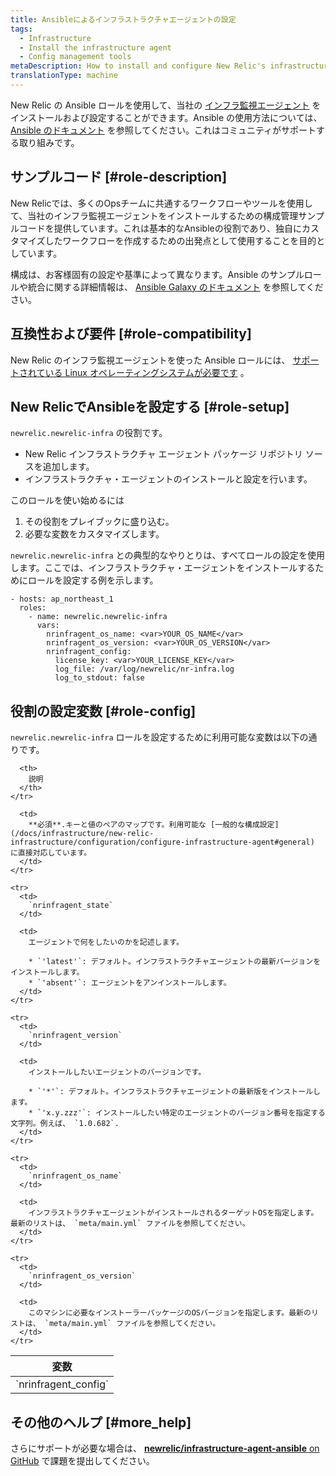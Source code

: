 ```yaml
---
title: Ansibleによるインフラストラクチャエージェントの設定
tags:
  - Infrastructure
  - Install the infrastructure agent
  - Config management tools
metaDescription: How to install and configure New Relic's infrastructure monitoring agent using the Ansible configuration management system.
translationType: machine
---
```


New Relic の Ansible ロールを使用して、当社の [インフラ監視エージェント](/docs/infrastructure/new-relic-infrastructure/getting-started/welcome-new-relic-infrastructure) をインストールおよび設定することができます。Ansible の使用方法については、 [Ansible のドキュメント](https://docs.ansible.com/) を参照してください。これはコミュニティがサポートする取り組みです。

## サンプルコード [#role-description]

New Relicでは、多くのOpsチームに共通するワークフローやツールを使用して、当社のインフラ監視エージェントをインストールするための構成管理サンプルコードを提供しています。これは基本的なAnsibleの役割であり、独自にカスタマイズしたワークフローを作成するための出発点として使用することを目的としています。

構成は、お客様固有の設定や基準によって異なります。Ansible のサンプルロールや統合に関する詳細情報は、 [Ansible Galaxy のドキュメント](https://galaxy.ansible.com/newrelic/newrelic-infra/) を参照してください。

## 互換性および要件 [#role-compatibility]

New Relic のインフラ監視エージェントを使った Ansible ロールには、 [サポートされている Linux オペレーティングシステムが必要です](/docs/infrastructure/new-relic-infrastructure/getting-started/compatibility-requirements-new-relic-infrastructure#operating-systems) 。

## New RelicでAnsibleを設定する [#role-setup]

`newrelic.newrelic-infra` の役割です。

* New Relic インフラストラクチャ エージェント パッケージ リポジトリ ソースを追加します。
* インフラストラクチャ・エージェントのインストールと設定を行います。

このロールを使い始めるには

1. その役割をプレイブックに盛り込む。
2. 必要な変数をカスタマイズします。

`newrelic.newrelic-infra` との典型的なやりとりは、すべてロールの設定を使用します。ここでは、インフラストラクチャ・エージェントをインストールするためにロールを設定する例を示します。

```
- hosts: ap_northeast_1
  roles:
    - name: newrelic.newrelic-infra
      vars:
        nrinfragent_os_name: <var>YOUR_OS_NAME</var>
        nrinfragent_os_version: <var>YOUR_OS_VERSION</var>
        nrinfragent_config:
          license_key: <var>YOUR_LICENSE_KEY</var>
          log_file: /var/log/newrelic/nr-infra.log
          log_to_stdout: false
```

## 役割の設定変数 [#role-config]

`newrelic.newrelic-infra` ロールを設定するために利用可能な変数は以下の通りです。

<table>
  <thead>
    <tr>
      <th style={{ width: "200px" }}>
        変数
      </th>

      <th>
        説明
      </th>
    </tr>
  </thead>

  <tbody>
    <tr>
      <td>
        `nrinfragent_config`
      </td>

      <td>
        **必須**.キーと値のペアのマップです。利用可能な [一般的な構成設定](/docs/infrastructure/new-relic-infrastructure/configuration/configure-infrastructure-agent#general) に直接対応しています。
      </td>
    </tr>

    <tr>
      <td>
        `nrinfragent_state`
      </td>

      <td>
        エージェントで何をしたいのかを記述します。

        * `'latest'`: デフォルト。インフラストラクチャエージェントの最新バージョンをインストールします。
        * `'absent'`: エージェントをアンインストールします。
      </td>
    </tr>

    <tr>
      <td>
        `nrinfragent_version`
      </td>

      <td>
        インストールしたいエージェントのバージョンです。

        * `'*'`: デフォルト。インフラストラクチャエージェントの最新版をインストールします。
        * `'x.y.zzz'`: インストールしたい特定のエージェントのバージョン番号を指定する文字列。例えば、 `1.0.682`.
      </td>
    </tr>

    <tr>
      <td>
        `nrinfragent_os_name`
      </td>

      <td>
        インフラストラクチャエージェントがインストールされるターゲットOSを指定します。最新のリストは、 `meta/main.yml` ファイルを参照してください。
      </td>
    </tr>

    <tr>
      <td>
        `nrinfragent_os_version`
      </td>

      <td>
        このマシンに必要なインストーラーパッケージのOSバージョンを指定します。最新のリストは、 `meta/main.yml` ファイルを参照してください。
      </td>
    </tr>
  </tbody>
</table>

## その他のヘルプ [#more_help]

さらにサポートが必要な場合は、 [**newrelic/infrastructure-agent-ansible** on GitHub](https://github.com/newrelic/infrastructure-agent-ansible/issues) で課題を提出してください。
